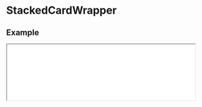 # StackedCardWrapper

## Example

<iframe
  src="/examples/stacked-card-wrapper"
  height={500}
  width="100%"
  className="mt-6 rounded-xl border bordr-slate-50"
/>

```javascript filename="index.tsx" copy
import { StackedCardWrapper } from "@nguyend-nam/scrollery-ts";

export default function StackedCardWrapperDemo() {
  return (
    <div className="!bg-slate-50 p-8">
      <h1 className="!text-[#477076]">Animate on Scroll</h1>

      <StackedCardWrapper
        className="w-full space-y-[800px] !mt-8 !mb-40"
        itemClassName="!h-[300px]"
      >
        <div className="rounded-3xl shadow-md h-full bg-[#477076]" />
        <div className="rounded-3xl shadow-md h-full bg-[#569DAA]" />
        <div className="rounded-3xl shadow-md h-full bg-[#32C4C0]" />
        <div className="rounded-3xl shadow-md h-full bg-[#A5F1E9]" />
      </StackedCardWrapper>
    </div>
  );
}
```

## Props

| Name                        | Type                       | Default | Description                                              | Required |
| --------------------------- | -------------------------- | ------- | -------------------------------------------------------- | -------- |
| **children**                | `ReactNode`                |         | The images for the content you want to animate on scroll | &check;  |
| **style**                   | `CSSProperties`            |         | The styles you want to apply to the wrapper              |          |
| **className**               | `string`                   |         | The classes you want to apply to the wrapper             |          |
| **itemStyle**               | `CSSProperties`            |         | The styles you want to apply to each item                |          |
| **itemClassName**           | `string`                   |         | The classes you want to apply to each item               |          |
| **getCurrentVisibleAmount** | `(amount: number) => void` |         | Get the amount of child items that appeard in viewport   |          |
